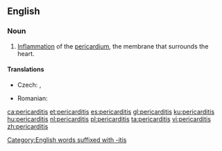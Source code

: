 ==English==
{{wikipedia}}

===Noun===
{{en-noun|~|pericarditides|pericardites}}

# {{label|en|cardiology|pathology}} [[inflammation|Inflammation]] of the [[pericardium]], the membrane that surrounds the heart.

====Translations====
{{trans-top|inflammation of the pericardium, the membrane that surrounds the heart}}
* Czech: {{t|cs|perikarditida|f}}, {{t|cs|zánět osrdečníku|m}}
{{trans-mid}}
* Romanian: {{t+|ro|pericardită|f}}
{{trans-bottom}}

[[ca:pericarditis]]
[[et:pericarditis]]
[[es:pericarditis]]
[[gl:pericarditis]]
[[ku:pericarditis]]
[[hu:pericarditis]]
[[nl:pericarditis]]
[[pl:pericarditis]]
[[ta:pericarditis]]
[[vi:pericarditis]]
[[zh:pericarditis]]

[[Category:English words suffixed with -itis]]